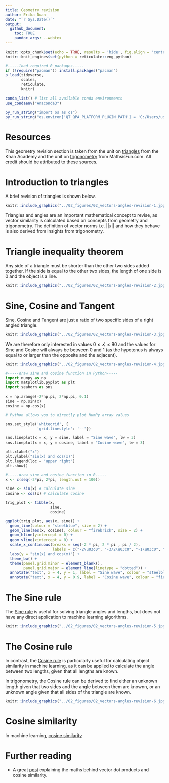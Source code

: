 ```yaml
---
title: Geometry revision     
author: Erika Duan  
date: "`r Sys.Date()`"  
output: 
  github_document:
    toc: TRUE
    pandoc_args: --webtex  
---
```


```r
knitr::opts_chunk$set(echo = TRUE, results = 'hide', fig.align = 'center')
knitr::knit_engines$set(python = reticulate::eng_python)
```

```r
#-----load required R packages-----
if (!require("pacman")) install.packages("pacman") 
p_load(tidyverse,
       scales,
       reticulate,
       knitr) 

conda_list() # list all available conda environments
use_condaenv("Anaconda3")

py_run_string("import os as os")
py_run_string("os.environ['QT_QPA_PLATFORM_PLUGIN_PATH'] = 'C:/Users/user/Anaconda3/Library/plugins/platforms'")
```


# Resources   

This geometry revision section is taken from the unit on [triangles](https://www.khanacademy.org/math/geometry-home/triangle-properties) from the Khan Academy and the unit on [trigonometry](https://www.mathsisfun.com/algebra/trigonometry-index.html) from MathsisFun.com. All credit should be attributed to these sources.           


# Introduction to triangles     

A brief revision of triangles is shown below. 

```r
knitr::include_graphics("../02_figures/02_vectors-angles-revision-1.jpg")   
```

Triangles and angles are an important mathematical concept to revise, as vector similarity is calculated based on concepts from geometry and trigonometry. The definition of vector norms i.e. $||x||$ and how they behave is also derived from insights from trigonometry.     


# Triangle inequality theorem      

Any side of a triangle must be shorter than the other two sides added together. If the side is equal to the other two sides, the length of one side is 0 and the object is a line.   

```r
knitr::include_graphics("../02_figures/02_vectors-angles-revision-2.jpg")   
```


# Sine, Cosine and Tangent    

Sine, Cosine and Tangent are just a ratio of two specific sides of a right angled triangle. 

```r
knitr::include_graphics("../02_figures/02_vectors-angles-revision-3.jpg")   
```

We are therefore only interested in values $0\leq \measuredangle \leq 90$ and the values for Sine and Cosine will always be between 0 and 1 (as the hypotenus is always equal to or larger than the opposite and the adjacent).  

```r
knitr::include_graphics("../02_figures/02_vectors-angles-revision-4.jpg")   
```

```python
#-----draw sine and cosine function in Python-----   
import numpy as np
import matplotlib.pyplot as plt
import seaborn as sns  

x = np.arange(-2*np.pi, 2*np.pi, 0.1) 
sine = np.sin(x)
cosine = np.cos(x)

# Python allows you to directly plot NumPy array values  

sns.set_style('whitegrid', {
              'grid.linestyle': '--'})

sns.lineplot(x = x, y = sine, label = "Sine wave", lw = 3)
sns.lineplot(x = x, y = cosine, label = "Cosine wave", lw = 3)

plt.xlabel("x")  
plt.ylabel("sin(x) and cos(x)")
plt.legend(loc = "upper right")
plt.show()
```


```r
#-----draw sine and cosine function in R-----
x <- c(seq(-2*pi, 2*pi, length.out = 100))

sine <- sin(x) # calculate sine
cosine <- cos(x) # calculate cosine  

trig_plot <- tibble(x,
                    sine,
                    cosine)  

ggplot(trig_plot, aes(x, sine)) +
  geom_line(colour = "steelblue", size = 2) +
  geom_line(aes(x, cosine), colour = "firebrick", size = 2) +
  geom_hline(yintercept = 0) + 
  geom_vline(xintercept = 0) +  
  scale_x_continuous(breaks = seq(-2 * pi, 2 * pi , pi / 2),
                     labels = c("-2\u03c0", "-3/2\u03c0", "-1\u03c0", "-1/2\u03c0", "0", "1/2\u03c0", "1\u03c0", "3/2\u03c0", "2\u03c0")) + 
  labs(y = "sin(x) and cos(x)") +   
  theme_bw() + 
  theme(panel.grid.minor = element_blank(),
        panel.grid.major = element_line(linetype = "dotted")) +
  annotate("text", x = 4, y = 1, label = "Sine wave", colour = "steelblue") +
  annotate("text", x = 4, y = 0.9, label = "Cosine wave", colour = "firebrick")
```


# The Sine rule  

The [Sine rule](https://www.mathsisfun.com/algebra/trig-sine-law.html) is useful for solving triangle angles and lengths, but does not have any direct application to machine learning algorithms.  

```r
knitr::include_graphics("../02_figures/02_vectors-angles-revision-5.jpg")   
```


# The Cosine rule  

In contrast, the [Cosine rule](https://www.mathsisfun.com/algebra/trig-cosine-law.html) is particularly useful for calculating object similarity in machine learning, as it can be applied to calculate the angle between two lengths, given that all lengths are known.   

In trigonometry, the Cosine rule can be derived to find either an unknown length given that two sides and the angle between them are knownn, or an unknown angle given that all sides of the triangle are known.     

```r
knitr::include_graphics("../02_figures/02_vectors-angles-revision-6.jpg")   
```


# Cosine similarity  

In machine learning, [cosine similarity](https://en.wikipedia.org/wiki/Cosine_similarity)    


# Further reading  

+ A great [post](https://blog.christianperone.com/2013/09/machine-learning-cosine-similarity-for-vector-space-models-part-iii/    
) explaining the maths behind vector dot products and cosine similarity.    